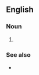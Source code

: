 {{also|tongue clacker}}
==English==

===Noun===
{{en-noun|head=[[tongue]]-[[clacker]]}}

# {{alternative spelling of|en|tongue clacker}}

===See also===
* {{l|en|tongue clacking}}